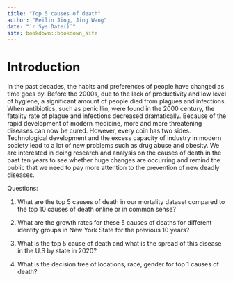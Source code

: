 ```yaml
--- 
title: "Top 5 causes of death"
author: "Peilin Jing, Jing Wang"
date: "`r Sys.Date()`"
site: bookdown::bookdown_site
---
```


# Introduction

 In the past decades, the habits and preferences of people have changed as time goes by. Before the 2000s, due to the lack of productivity and low level of hygiene, a significant amount of people died from plagues and infections. When antibiotics, such as penicillin, were found in the 2000 century, the fatality rate of plague and infections decreased dramatically. Because of the rapid development of modern medicine, more and more threatening diseases can now be cured. However, every coin has two sides. Technological development and the excess capacity of industry in modern society lead to a lot of new problems such as drug abuse and obesity. We are interested in doing research and analysis on the causes of death in the past ten years to see whether huge changes are occurring and remind the public that we need to pay more attention to the prevention of new deadly diseases.

Questions:

1. What are the top 5 causes of death in our mortality dataset compared to the top 10 causes of death online or in common sense?

2. What are the growth rates for these 5 causes of deaths for different identity groups in New York State for the previous 10 years?

3. What is the top 5 cause of death and what is the spread of this disease in the U.S by state in 2020?

4. What is the decision tree of locations, race, gender for top 1 causes of death?